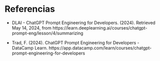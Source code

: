 # Referencias
<style>
  .figure {
    text-align: center;
  }
  .figure .caption {
    text-align: center;
  }
</style>

<div class="justificar-texto">


* DLAI - ChatGPT Prompt Engineering for Developers. (2024). Retrieved May 14, 2024, from https://learn.deeplearning.ai/courses/chatgpt-prompt-eng/lesson/4/summarizing


* Trad, F. (2024). ChatGPT Prompt Engineering for Developers - DataCamp Learn. https://app.datacamp.com/learn/courses/chatgpt-prompt-engineering-for-developers
 



</div>


